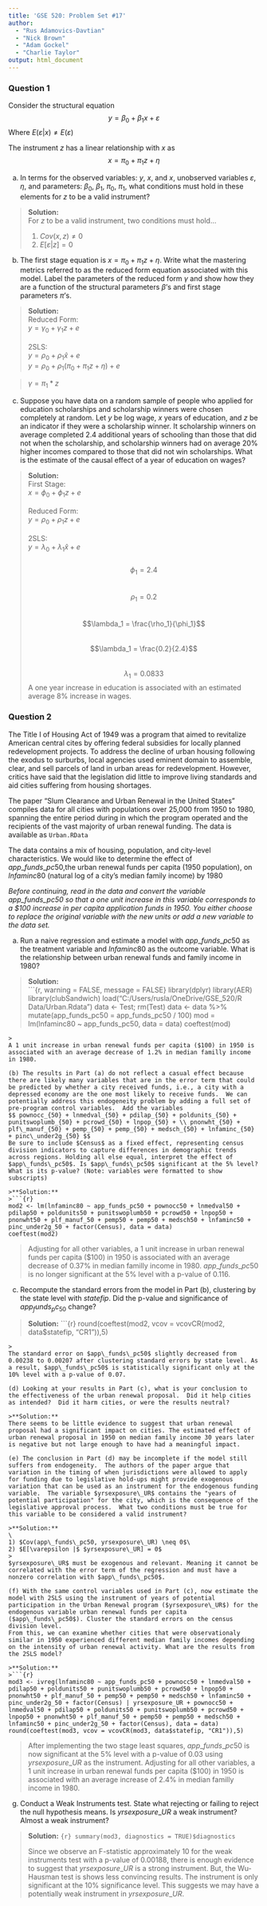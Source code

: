 ---
title: 'GSE 520: Problem Set #17'
author: 
  - "Rus Adamovics-Davtian"
  - "Nick Brown"
  - "Adam Gockel"
  - "Charlie Taylor"
output: html_document
---

### Question 1
Consider the structural equation 
$$y = \beta_0 + \beta_1 x + \varepsilon$$
Where $E(\varepsilon|x) \neq E(\varepsilon)$

The instrument $z$ has a linear relationship with $x$ as
$$x = \pi_0 + \pi_1 z + \eta$$

(a) In terms for the observed variables: $y$, $x$, and $x$, unobserved variables $\varepsilon$, $\eta$, and parameters: $\beta_0$, $\beta_1$, $\pi_0$, $\pi_1$, what conditions must hold in these elements for $z$ to be a valid instrument?

>**Solution:**  
For $z$ to be a valid instrument, two conditions must hold...
>
1) $Cov(x, z) \neq 0$\           
2) $E[\varepsilon | z] = 0$     

(b) The first stage equation is $x = \pi_0 + \pi_1 z + \eta$.  Write what the mastering metrics referred to as the reduced form equation associated with this model.  Label the parameters of the reduced form $\gamma$ and show how they are a function of the structural parameters $\beta$'s and first stage parameters $\pi$'s. 

>**Solution:**  
Reduced Form: 
\
$y = \gamma_0 + \gamma_1 z + e$
\      
\      
2SLS:
\   
$y = \rho_0 + \rho_1 \hat x + e$\      
$y = \rho_0 + \rho_1 (\pi_0 + \pi_1 z + \eta) + e$

>
$\gamma = \pi_1 * z$

(c)  Suppose you have data on a random sample of people who applied for education scholarships and scholarship winners were chosen completely at random.  Let $y$ be log wage, $x$ years of education, and $z$ be an indicator if they were a scholarship winner.  It scholarship winners on average completed 2.4 additional years of schooling than those that did not when the scholarship, and scholarship winners had on average 20\% higher incomes compared to those that did not win scholarships.  What is the estimate of the causal effect of a year of education on wages?

>**Solution:**
\    
First Stage:
\    
$x = \phi_0 + \phi_1 z + e$
\
\     
Reduced Form: 
\     
$y = \rho_0 + \rho_1 z + e$
\      
\      
2SLS:
\   
$y = \lambda_0 + \lambda_1 \hat x + e$\
\
$$\phi_1 = 2.4$$     
$$\rho_1 = 0.2$$      
$$\lambda_1 = \frac{\rho_1}{\phi_1}$$      
$$\lambda_1 = \frac{0.2}{2.4}$$       
$$\lambda_1 = 0.0833$$ 
A one year increase in education is associated with an estimated average $8\%$ increase in wages.

### Question 2

The Title I of Housing Act of 1949 was a program that aimed to revitalize American central cites by offering federal subsidies for locally planned redevelopment projects. To address the decline of urban housing following the exodus to surburbs, local agencies used eminent domain to assemble, clear, and sell parcels of land in urban areas for redevelopment. However, critics have said that the legislation did little to improve living standards and aid cities suffering from housing shortages.  
  
The paper "Slum Clearance and Urban Renewal in the United States" compiles data for all cities with populations over 25,000 from 1950 to 1980, spanning the entire period during in which the program operated and the recipients of the vast majority of urban renewal funding. The data is available as ```Urban.RData```  

The data contains a mix of housing, population, and city-level characteristics. We would like to determine the effect of $app\_funds\_pc50$,the urban renewal funds per capita (1950 population), on $lnfaminc80$ (natural log of a city's median family income) by 1980

*Before continuing, read in the data and convert the variable $app\_funds\_pc50$ so that a one unit increase in this variable corresponds to a \$100 increase in per capita application funds in 1950. You either choose to replace the original variable with the new units or add a new variable to the data set.*

(a) Run a naive regression and estimate a model with $app\_funds\_pc50$ as the treatment variable and $lnfaminc80$ as the outcome variable.  What is the relationship between urban renewal funds and family income in 1980?

>**Solution:**  
>```{r, warning = FALSE, message = FALSE}
library(dplyr)
library(AER)
library(clubSandwich)
load("C:/Users/rusla/OneDrive/GSE_520/R Data/Urban.Rdata")
data <- Test; rm(Test)
data <- data %>% mutate(app_funds_pc50 = app_funds_pc50 / 100)
mod = lm(lnfaminc80 ~ app_funds_pc50, data = data)
coeftest(mod)
```
>
A 1 unit increase in urban renewal funds per capita ($100) in 1950 is associated with an average decrease of 1.2% in median familly income in 1980.

(b) The results in Part (a) do not reflect a casual effect because there are likely many variables that are in the error term that could be predicted by whether a city received funds, i.e., a city with a depressed economy are the one most likely to receive funds.  We can potentially address this endogeneity problem by adding a full set of pre-program control variables.  Add the variables  
$$ pownocc_{50} + lnmedval_{50} + pdilap_{50} + poldunits_{50} + punitswoplumb_{50} + pcrowd_{50} + lnpop_{50} + \\ pnonwht_{50} + plf\_manuf_{50} + pemp_{50} + pemp_{50} + medsch_{50} + lnfaminc_{50} + pinc\_under2g_{50} $$
Be sure to include $Census$ as a fixed effect, representing census division indicators to capture differences in demographic trends across regions. Holding all else equal, interpret the effect of $app\_funds\_pc50$. Is $app\_funds\_pc50$ significant at the 5% level? What is its p-value? (Note: variables were formatted to show subscripts)

>**Solution:**
>```{r}
mod2 <- lm(lnfaminc80 ~ app_funds_pc50 + pownocc50 + lnmedval50 + pdilap50 + poldunits50 + punitswoplumb50 + pcrowd50 + lnpop50 + pnonwht50 + plf_manuf_50 + pemp50 + pemp50 + medsch50 + lnfaminc50 + pinc_under2g_50 + factor(Census), data = data)
coeftest(mod2)
```
>
Adjusting for all other variables, a 1 unit increase in urban renewal funds per capita ($100) in 1950 is associated with an average decrease of 0.37% in median familly income in 1980. $app\_funds\_pc50$ is no longer significant at the 5% level with a p-value of 0.116.

(c) Recompute the standard errors from the model in Part (b), clustering by the state level with $statefip$. Did the p-value and significance of $app_funds_pc_{50}$ change?

>**Solution:**
>```{r}
round(coeftest(mod2, vcov = vcovCR(mod2, data$statefip, "CR1")),5)
```
>
The standard error on $app\_funds\_pc50$ slightly decreased from 0.00238 to 0.00207 after clustering standard errors by state level. As a result, $app\_funds\_pc50$ is statistically significant only at the 10% level with a p-value of 0.07.   

(d) Looking at your results in Part (c), what is your conclusion to the effectiveness of the urban renewal proposal.  Did it help cities as intended?  Did it harm cities, or were the results neutral?

>**Solution:**
There seems to be little evidence to suggest that urban renewal proposal had a significant impact on cities. The estimated effect of urban renewal proposal in 1950 on median family income 30 years later is negative but not large enough to have had a meaningful impact.

(e) The conclusion in Part (d) may be incomplete if the model still suffers from endogeneity.  The authors of the paper argue that variation in the timing of when jurisdictions were allowed to apply for funding due to legislative hold-ups might provide exogenous variation that can be used as an instrument for the endogenous funding variable.  The variable $yrsexposure\_UR$ contains the "years of potential participation" for the city, which is the consequence of the legislative approval process.  What two conditions must be true for this variable to be considered a valid instrument?

>**Solution:**
\   
1) $Cov(app\_funds\_pc50, yrsexposure\_UR) \neq 0$\           
2) $E[\varepsilon |$ $yrsexposure\_UR] = 0$
>
$yrsexposure\_UR$ must be exogenous and relevant. Meaning it cannot be correlated with the error term of the regression and must have a nonzero correlation with $app\_funds\_pc50$. 

(f) With the same control variables used in Part (c), now estimate the model with 2SLS using the instrument of years of potential participation in the Urban Renewal program ($yrsexposure\_UR$) for the endogenous variable urban renewal funds per capita ($app\_funds\_pc50$). Cluster the standard errors on the census division level.   
From this, we can examine whether cities that were observationaly similar in 1950 experienced different median family incomes depending on the intensity of urban renewal activity. What are the results from the 2SLS model? 

>**Solution:**
>```{r}
mod3 <- ivreg(lnfaminc80 ~ app_funds_pc50 + pownocc50 + lnmedval50 + pdilap50 + poldunits50 + punitswoplumb50 + pcrowd50 + lnpop50 + pnonwht50 + plf_manuf_50 + pemp50 + pemp50 + medsch50 + lnfaminc50 + pinc_under2g_50 + factor(Census) | yrsexposure_UR + pownocc50 + lnmedval50 + pdilap50 + poldunits50 + punitswoplumb50 + pcrowd50 + lnpop50 + pnonwht50 + plf_manuf_50 + pemp50 + pemp50 + medsch50 + lnfaminc50 + pinc_under2g_50 + factor(Census), data = data)
round(coeftest(mod3, vcov = vcovCR(mod3, data$statefip, "CR1")),5)
```

>
After implementing the two stage least squares, $app\_funds\_pc50$ is now significant at the 5% level with a p-value of 0.03 using $yrsexposure\_UR$ as the instrument. Adjusting for all other variables, a 1 unit increase in urban renewal funds per capita ($100) in 1950 is associated with an average increase of 2.4% in median familly income in 1980.

(g) Conduct a Weak Instruments test. State what rejecting or failing to reject the null hypothesis means. Is $yrsexposure\_UR$ a weak instrument? Almost a weak instrument?

>**Solution:**
>```{r}
summary(mod3, diagnostics = TRUE)$diagnostics
```
>
Since we observe an F-statistic approximately 10 for the weak instruments test with a p-value of 0.00188, there is enough evidence to suggest that $yrsexposure\_UR$ is a strong instrument. But, the Wu-Hausman test is shows less convincing results. The instrument is only significant at the $10\%$ significance level. This suggests we may have a potentially weak instrument in $yrsexposure\_UR$.


